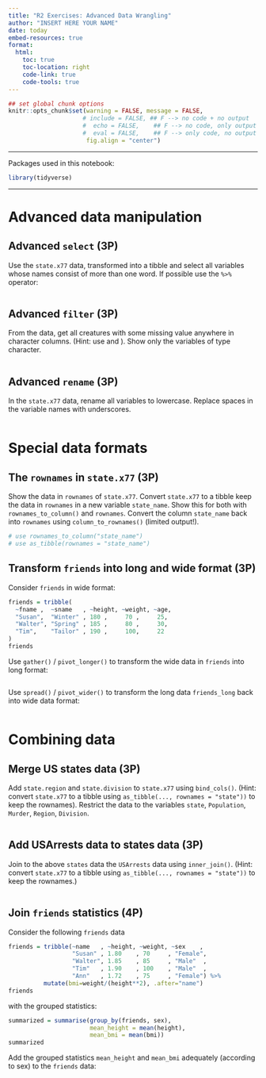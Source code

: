 ---
title: "R2 Exercises: Advanced Data Wrangling"
author: "INSERT HERE YOUR NAME"
date: today
embed-resources: true
format:
  html: 
    toc: true
    toc-location: right
    code-link: true
    code-tools: true
---

```{r setup, include=FALSE}
## set global chunk options
knitr::opts_chunk$set(warning = FALSE, message = FALSE,
                     # include = FALSE, ## F --> no code + no output
                     #  echo = FALSE,    ## F --> no code, only output
                     #  eval = FALSE,    ## F --> only code, no output 
                      fig.align = "center")
```

------------------------------------------------------------------------

Packages used in this notebook:

```{r}
library(tidyverse)
```

------------------------------------------------------------------------

# Advanced data manipulation

## Advanced `select` (3P)

Use the `state.x77` data, transformed into a tibble and select all variables whose names consist of more than one word. If possible use the `%>%` operator:

```{r}

```

## Advanced `filter` (3P)

From the \texttt{starwars} data, get all creatures with some missing value anywhere in character columns. (Hint: use \texttt{is.character()} and \texttt{is.na()}). Show only the variables of type character.

```{r}

```

## Advanced `rename` (3P)

In the `state.x77` data, rename all variables to lowercase. Replace spaces in the variable names with underscores.

```{r}

```

# Special data formats

## The `rownames` in `state.x77` (3P)

Show the data in `rownames` of `state.x77`. Convert `state.x77` to a tibble keep the data in `rownames` in a new variable `state_name`. Show this for both with `rownames_to_column()` and `rownames`. Convert the column `state_name` back into `rownames` using `column_to_rownames()` (limited output!).

```{r}
# use rownames_to_column("state_name") 
# use as_tibble(rownames = "state_name")

```

## Transform `friends` into long and wide format (3P)

Consider `friends` in wide format:
```{r include=TRUE, eval=TRUE, echo=FALSE}
friends = tribble(
  ~fname ,  ~sname   , ~height, ~weight, ~age,
  "Susan",  "Winter" , 180 ,     70 ,     25,
  "Walter", "Spring" , 185 ,     80 ,     30,
  "Tim",    "Tailor" , 190 ,     100,     22 
)
friends
```

Use `gather()` / `pivot_longer()` to transform the wide data in `friends` into long format:

```{r}

```

Use `spread()` / `pivot_wider()` to transform the long data `friends_long` back into wide data format:

```{r}

```

# Combining data

## Merge US states data (3P)

Add `state.region` and `state.division` to `state.x77` using `bind_cols()`. (Hint: convert `state.x77` to a tibble using `as_tibble(..., rownames = "state"))` to keep the rownames). Restrict the data to the variables `state`, `Population`, `Murder`, `Region`, `Division`.

```{r}

```

## Add USArrests data to states data (3P)

Join to the above `states` data the `USArrests` data using `inner_join()`. (Hint: convert `state.x77` to a tibble using `as_tibble(..., rownames = "state"))` to keep the rownames.)

```{r}

```

## Join `friends` statistics (4P)

Consider the following `friends` data
```{r include=TRUE, eval=TRUE, echo=FALSE}
friends = tribble(~name   , ~height, ~weight, ~sex    ,
                  "Susan" , 1.80    , 70     , "Female",
                  "Walter", 1.85    , 85     , "Male"  ,
                  "Tim"   , 1.90    , 100    , "Male"  ,
                  "Ann"   , 1.72    , 75     , "Female") %>% 
          mutate(bmi=weight/(height**2), .after="name")
friends
```
with the grouped statistics: 
```{r include=TRUE, eval=TRUE, echo=FALSE}
summarized = summarise(group_by(friends, sex),
                       mean_height = mean(height),
                       mean_bmi = mean(bmi))
summarized
```

Add the grouped statistics `mean_height` and `mean_bmi` adequately (according to sex) to the `friends` data:

```{r}


```

